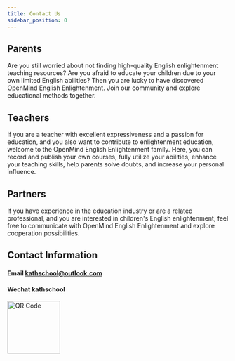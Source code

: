 ```yaml
---
title: Contact Us
sidebar_position: 0
---
```


## Parents
Are you still worried about not finding high-quality English enlightenment teaching resources? Are you afraid to educate your children due to your own limited English abilities? Then you are lucky to have discovered OpenMind English Enlightenment. Join our community and explore educational methods together.

## Teachers
If you are a teacher with excellent expressiveness and a passion for education, and you also want to contribute to enlightenment education, welcome to the OpenMind English Enlightenment family. Here, you can record and publish your own courses, fully utilize your abilities, enhance your teaching skills, help parents solve doubts, and increase your personal influence.

## Partners
If you have experience in the education industry or are a related professional, and you are interested in children's English enlightenment, feel free to communicate with OpenMind English Enlightenment and explore cooperation possibilities.

## Contact Information

#### Email kathschool@outlook.com
#### Wechat kathschool
  <img src="img/wechat_QR.jpg" alt="QR Code" width="120" />